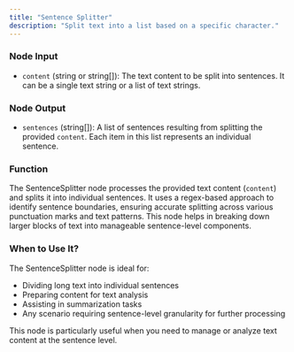 ```yaml
---
title: "Sentence Splitter"
description: "Split text into a list based on a specific character."
---
```


### Node Input

- `content` (string or string[]): The text content to be split into sentences. It can be a single text string or a list of text strings.

### Node Output

- `sentences` (string[]): A list of sentences resulting from splitting the provided `content`. Each item in this list represents an individual sentence.

### Function

The SentenceSplitter node processes the provided text content (`content`) and splits it into individual sentences. It uses a regex-based approach to identify sentence boundaries, ensuring accurate splitting across various punctuation marks and text patterns. This node helps in breaking down larger blocks of text into manageable sentence-level components.

### When to Use It?

The SentenceSplitter node is ideal for:

- Dividing long text into individual sentences
- Preparing content for text analysis
- Assisting in summarization tasks
- Any scenario requiring sentence-level granularity for further processing

<Info>This node is particularly useful when you need to manage or analyze text content at the sentence level.</Info>
